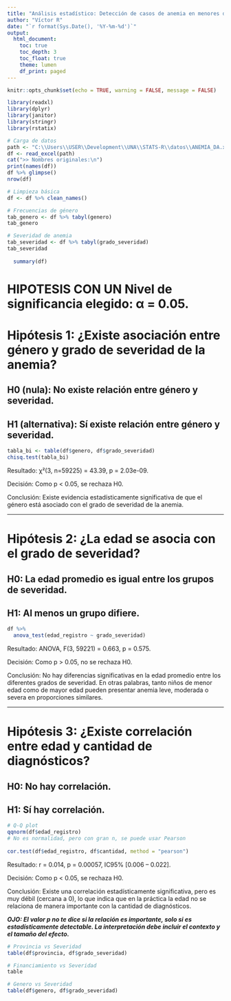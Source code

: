 ```yaml
---
title: "Análisis estadístico: Detección de casos de anemia en menores de 5 años — Región San Martín"
author: "Víctor R"
date: "`r format(Sys.Date(), '%Y-%m-%d')`"
output:
  html_document:
    toc: true
    toc_depth: 3
    toc_float: true
    theme: lumen
    df_print: paged
---
```


```r
knitr::opts_chunk$set(echo = TRUE, warning = FALSE, message = FALSE)
```

```r
library(readxl) 
library(dplyr)
library(janitor)
library(stringr)
library(rstatix)
```



```r
# Carga de datos
path <- "C:\\Users\\USER\\Development\\UNA\\STATS-R\\datos\\ANEMIA_DA.xlsx"
df <- read_excel(path)
cat(">> Nombres originales:\n")
print(names(df))
df %>% glimpse()
nrow(df)
```

```r
# Limpieza básica
df <- df %>% clean_names()
```


```r
# Frecuencias de género
tab_genero <- df %>% tabyl(genero)
tab_genero

# Severidad de anemia
tab_severidad <- df %>% tabyl(grado_severidad)
tab_severidad
  
  summary(df)
```

# HIPOTESIS CON UN Nivel de significancia elegido: α = 0.05.

# Hipótesis 1: ¿Existe asociación entre género y grado de severidad de la anemia?

## H0 (nula): No existe relación entre género y severidad.

## H1 (alternativa): Sí existe relación entre género y severidad.

```r
tabla_bi <- table(df$genero, df$grado_severidad)
chisq.test(tabla_bi)

```
Resultado: χ²(3, n=59225) = 43.39, p = 2.03e-09.

Decisión: Como p < 0.05, se rechaza H0.

Conclusión: Existe evidencia estadísticamente significativa de que el género está asociado con el grado de severidad de la anemia.


---

# Hipótesis 2: ¿La edad se asocia con el grado de severidad?

## H0: La edad promedio es igual entre los grupos de severidad.

## H1: Al menos un grupo difiere.

```r
df %>% 
  anova_test(edad_registro ~ grado_severidad)

```

Resultado: ANOVA, F(3, 59221) = 0.663, p = 0.575.

Decisión: Como p > 0.05, no se rechaza H0.

Conclusión: No hay diferencias significativas en la edad promedio entre los diferentes grados de severidad.
En otras palabras, tanto niños de menor edad como de mayor edad pueden presentar anemia leve, moderada o severa en proporciones similares.

---

# Hipótesis 3: ¿Existe correlación entre edad y cantidad de diagnósticos?

## H0: No hay correlación.

## H1: Sí hay correlación.

```r

# Q-Q plot
qqnorm(df$edad_registro)
# No es normalidad, pero con gran n, se puede usar Pearson
 
cor.test(df$edad_registro, df$cantidad, method = "pearson")

```

Resultado: r = 0.014, p = 0.00057, IC95% [0.006 – 0.022].

Decisión: Como p < 0.05, se rechaza H0.

Conclusión: Existe una correlación estadísticamente significativa, pero es muy débil (cercana a 0), lo que indica que en la práctica la edad no se relaciona de manera importante con la cantidad de diagnósticos.

***OJO: El valor p no te dice si la relación es importante, solo si es estadísticamente detectable. La interpretación debe incluir el contexto y el tamaño del efecto.***


```r
# Provincia vs Severidad
table(df$provincia, df$grado_severidad)

# Financiamiento vs Severidad
table

# Genero vs Severidad
table(df$genero, df$grado_severidad)

```


